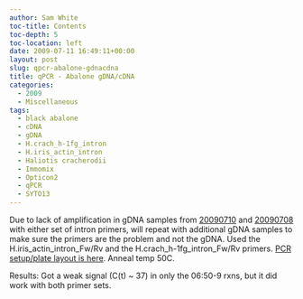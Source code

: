 ```yaml
---
author: Sam White
toc-title: Contents
toc-depth: 5
toc-location: left
date: 2009-07-11 16:49:11+00:00
layout: post
slug: qpcr-abalone-gdnacdna
title: qPCR - Abalone gDNA/cDNA
categories:
  - 2009
  - Miscellaneous
tags:
  - black abalone
  - cDNA
  - gDNA
  - H.crach_h-1fg_intron
  - H.iris_actin_intron
  - Haliotis cracherodii
  - Immomix
  - Opticon2
  - qPCR
  - SYTO13
---
```


Due to lack of amplification in gDNA samples from [20090710](/Sam%27s+Working+Notebook+Jun-Aug+2009#sjw20090710) and [20090708](/Sam%27s+Working+Notebook+Jun-Aug+2009#sjw20090708) with either set of intron primers, will repeat with additional gDNA samples to make sure the primers are the problem and not the gDNA. Used the H.iris_actin_intron_Fw/Rv and the H.crach_h-1fg_intron_Fw/Rv primers. [PCR setup/plate layout is here](https://eagle.fish.washington.edu/Arabidopsis/Notebook%20Workup%20Files/20090713-01.jpg). Anneal temp 50C.

Results: Got a weak signal (C(t) ~ 37) in only the 06:50-9 rxns, but it did work with both primer sets.

